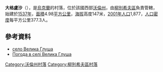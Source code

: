 {{coord|51|48|43|N|25|2|59|E|scale:30000|display=title}}

'''大格盧沙'''（{{lang-uk|Велика Глуша}}），是[[烏克蘭|烏克蘭]]的村落，位於該國西部[[沃倫州|沃倫州]]，由[[柳別希夫區|柳別希夫區]]負責管轄，始建於[[1537年|1537年]]，[[面積|面積]]4.98[[平方公里|平方公里]]，[[海拔|海拔]]高度147米，[[2001年|2001年]][[人口|人口]]1,877，[[人口密度|人口密度]]每平方公里377.3人。

==參考資料==
* [http://gska2.rada.gov.ua/pls/z7502/A005?rdat1=26.07.2009&rf7571=4167 село Велика Глуша]{{dead link|date=2017年12月 |bot=InternetArchiveBot |fix-attempted=yes }}
* [http://weather.in.ua/ua/volynskaja/2737 Погода в селі Велика Глуша]{{Wayback|url=http://weather.in.ua/ua/volynskaja/2737 |date=20160305092934 }}

[[Category:沃倫州村落|Category:沃倫州村落]]
[[Category:柳別希夫區村落|Category:柳別希夫區村落]]


{{Volyn-geo-stub}}